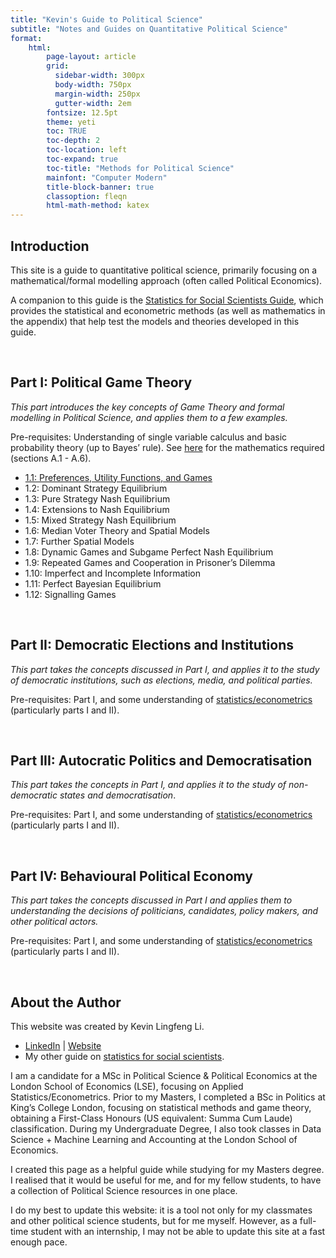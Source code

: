 ```yaml
---
title: "Kevin's Guide to Political Science"
subtitle: "Notes and Guides on Quantitative Political Science"
format:
    html:
        page-layout: article
        grid:
          sidebar-width: 300px
          body-width: 750px
          margin-width: 250px
          gutter-width: 2em
        fontsize: 12.5pt
        theme: yeti
        toc: TRUE
        toc-depth: 2
        toc-location: left
        toc-expand: true
        toc-title: "Methods for Political Science"
        mainfont: "Computer Modern"
        title-block-banner: true
        classoption: fleqn
        html-math-method: katex
---
```


## Introduction

This site is a guide to quantitative political science, primarily focusing on a mathematical/formal modelling approach (often called Political Economics).

A companion to this guide is the [Statistics for Social Scientists Guide](https://statsnotes.github.io), which provides the statistical and econometric methods (as well as mathematics in the appendix) that help test the models and theories developed in this guide.

<br />

## Part I: Political Game Theory

*This part introduces the key concepts of Game Theory and formal modelling in Political Science, and applies them to a few examples.*

Pre-requisites: Understanding of single variable calculus and basic probability theory (up to Bayes' rule). See [here](https://statsnotes.github.io/#appendix-a-mathematical-methods) for the mathematics required (sections A.1 - A.6).

-   [1.1: Preferences, Utility Functions, and Games](https://politicalscience.github.io/games/1.html)
-   1.2: Dominant Strategy Equilibrium
-   1.3: Pure Strategy Nash Equilibrium
-   1.4: Extensions to Nash Equilibrium
-   1.5: Mixed Strategy Nash Equilibrium
-   1.6: Median Voter Theory and Spatial Models
-   1.7: Further Spatial Models
-   1.8: Dynamic Games and Subgame Perfect Nash Equilibrium
-   1.9: Repeated Games and Cooperation in Prisoner's Dilemma
-   1.10: Imperfect and Incomplete Information
-   1.11: Perfect Bayesian Equilibrium
-   1.12: Signalling Games

<br />

## Part II: Democratic Elections and Institutions

*This part takes the concepts discussed in Part I, and applies it to the study of democratic institutions, such as elections, media, and political parties.*

Pre-requisites: Part I, and some understanding of [statistics/econometrics](https://statsnotes.github.io) (particularly parts I and II).

<br />

## Part III: Autocratic Politics and Democratisation

*This part takes the concepts in Part I, and applies it to the study of non-democratic states and democratisation*.

Pre-requisites: Part I, and some understanding of [statistics/econometrics](https://statsnotes.github.io) (particularly parts I and II).

<br />

## Part IV: Behavioural Political Economy

*This part takes the concepts discussed in Part I and applies them to understanding the decisions of politicians, candidates, policy makers, and other political actors.*

Pre-requisites: Part I, and some understanding of [statistics/econometrics](https://statsnotes.github.io) (particularly parts I and II).

<br />

## About the Author

This website was created by Kevin Lingfeng Li.

-   [LinkedIn](https://www.linkedin.com/in/kevinlingfengli/) \| [Website](https://kevinli03.github.io/)
-   My other guide on [statistics for social scientists](https://statsnotes.github.io).

I am a candidate for a MSc in Political Science & Political Economics at the London School of Economics (LSE), focusing on Applied Statistics/Econometrics. Prior to my Masters, I completed a BSc in Politics at King’s College London, focusing on statistical methods and game theory, obtaining a First-Class Honours (US equivalent: Summa Cum Laude) classification. During my Undergraduate Degree, I also took classes in Data Science + Machine Learning and Accounting at the London School of Economics.

I created this page as a helpful guide while studying for my Masters degree. I realised that it would be useful for me, and for my fellow students, to have a collection of Political Science resources in one place.

I do my best to update this website: it is a tool not only for my classmates and other political science students, but for me myself. However, as a full-time student with an internship, I may not be able to update this site at a fast enough pace.
